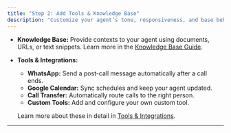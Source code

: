 ```yaml
---
title: "Step 2: Add Tools & Knowledge Base"
description: "Customize your agent’s tone, responsiveness, and base behavior."
---
```


- **Knowledge Base:** Provide contexts to your agent using documents, URLs, or text snippets. Learn more in the [Knowledge Base Guide](../knowledgebase/knowledgebase).  
- **Tools & Integrations:**  
  - **WhatsApp:** Send a post-call message automatically after a call ends.  
  - **Google Calendar:** Sync schedules and keep your agent updated.  
  - **Call Transfer:** Automatically route calls to the right person.  
  - **Custom Tools:** Add and configure your own custom tool.  
  
  Learn more about these in detail in [Tools & Integrations](/tools/postcallwhatsapp).  

---


